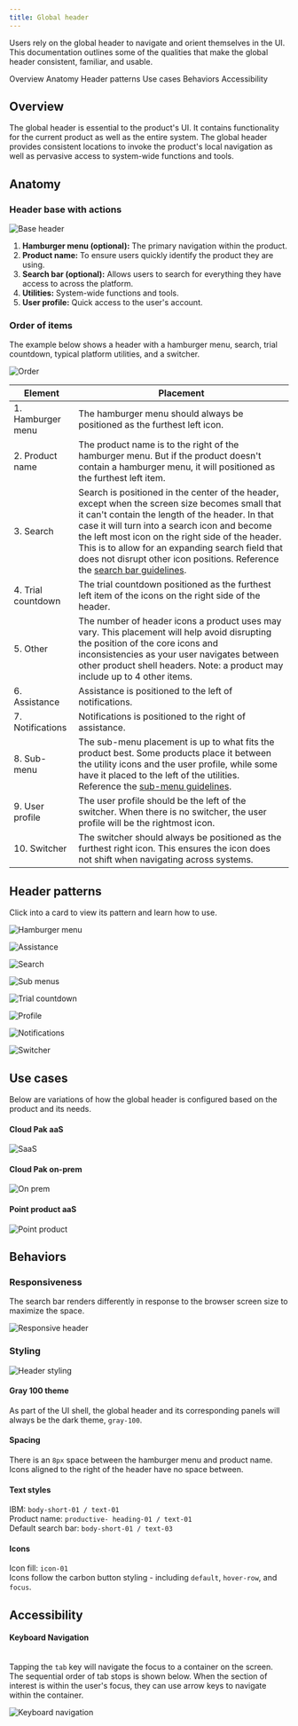 ```yaml
---
title: Global header
---
```


<PageDescription>

Users rely on the global header to navigate and orient themselves in the UI. This documentation outlines some of the qualities that make the global header consistent, familiar, and usable.

</PageDescription>

<AnchorLinks>
  <AnchorLink>Overview</AnchorLink>
  <AnchorLink>Anatomy</AnchorLink>
  <AnchorLink>Header patterns</AnchorLink>
  <AnchorLink>Use cases</AnchorLink>
  <AnchorLink>Behaviors</AnchorLink>
  <AnchorLink>Accessibility</AnchorLink>
</AnchorLinks>

## Overview

The global header is essential to the product's UI. It contains functionality for the current product as well as the entire system. The global header provides consistent locations to invoke the product's local navigation as well as pervasive access to system-wide functions and tools.

## Anatomy

### Header base with actions
![Base header](images/baseHeader.png)
1. **Hamburger menu (optional):** The primary navigation within the product. 
2. **Product name:** To ensure users quickly identify the product they are using.
3. **Search bar (optional):** Allows users to search for everything they have access to across the platform.
4. **Utilities:** System-wide functions and tools.
5. **User profile:** Quick access to the user's account.

### Order of items

The example below shows a header with a hamburger menu, search, trial countdown, typical platform utilities, and a switcher.

![Order](images/order.png)

| Element             | Placement      | 
| --------------------| -------------- | 
| 1. Hamburger menu	  | The hamburger menu should always be positioned as the furthest left icon. |
| 2. Product name     | The product name is to the right of the hamburger menu. But if the product doesn't contain a hamburger menu, it will positioned as the furthest left item. | 
| 3. Search           | Search is positioned in the center of the header, except when the screen size becomes small that it can't contain the length of the header. In that case it will turn into a search icon and become the left most icon on the right side of the header. This is to allow for an expanding search field that does not disrupt other icon positions. Reference the [search bar guidelines](https://pages.github.ibm.com/cdai-design/pal/cloud-paks/global-search/search-bar). | 
| 4. Trial countdown  | The trial countdown positioned as the furthest left item of the icons on the right side of the header. | 
| 5. Other            | The number of header icons a product uses may vary. This placement will help avoid disrupting the position of the core icons and inconsistencies as your user navigates between other product shell headers. Note: a product may include up to 4 other items. | 
| 6. Assistance       | Assistance is positioned to the left of notifications. | 
| 7. Notifications    | Notifications is positioned to the right of assistance. | 
| 8. Sub-menu         | The sub-menu placement is up to what fits the product best. Some products place it between the utility icons and the user profile, while some have it placed to the left of the utilities. Reference the [sub-menu guidelines](link).| 
| 9. User profile     | The user profile should be the left of the switcher. When there is no switcher, the user profile will be the rightmost icon.         | 
| 10. Switcher        | The switcher should always be positioned as the furthest right icon. This ensures the icon does not shift when navigating across systems.         | 

## Header patterns
Click into a card to view its pattern and learn how to use.

<Row className="image-card-group">

<Column colMd={3} colLg={3} noGutterSm>

<ImageCard 
sub-title="Hamburger menu"
sub-titleColor="light"
hoverColor="light"
href="https://pages.github.ibm.com/cdai-design/pal/cloud-paks/navigation/usage">

![Hamburger menu](images/mainMenu.png)

</ImageCard>

<ImageCard 
sub-title="Assistance"
sub-titleColor="light"
hoverColor="light"
href="https://github.ibm.com/PrivateCloud-analytics/ibm-assist-me/wiki">

![Assistance](images/assistMe.png)

</ImageCard>

</Column>

<Column colMd={3} colLg={3} noGutterSm>

<ImageCard
sub-title="Search"
sub-titleColor="light"
hoverColor="light"
href="https://pages.github.ibm.com/cdai-design/pal/cloud-paks/global-search/search-bar">

![Search](images/search.png)

</ImageCard>

<ImageCard
sub-title="Sub-menu"
sub-titleColor="light"
hoverColor="light"
disabled
href="https://www.carbondesignsystem.com/">

![Sub menus](images/subMenus.png)

</ImageCard>

</Column>

<Column colMd={3} colLg={3} noGutterSm>

<ImageCard
sub-title="Trial countdown"
sub-titleColor="light"
hoverColor="light"
href="https://pages.github.ibm.com/cdai-design/pal/cloud-paks/trial-countdown/usage">

![Trial countdown](images/trial.png)

</ImageCard>

<ImageCard
sub-title="Profile menu"
sub-titleColor="light"
hoverColor="light"
href="https://pages.github.ibm.com/cdai-design/pal/patterns/profile-header-menu/usage/">

![Profile](images/profile.png)

</ImageCard>

</Column>

<Column colMd={3} colLg={3} noGutterSm>

<ImageCard
sub-title="Notifications"
sub-titleColor="light"
hoverColor="light"
href="https://pages.github.ibm.com/cdai-design/pal/patterns/notifications/usage">

![Notifications](images/notifications.png)

</ImageCard>

<ImageCard
sub-title="Switcher"
sub-titleColor="light"
hoverColor="light"
href="https://pages.github.ibm.com/cdai-design/pal/cloud-paks/cross-pak-switcher/usage">

![Switcher](images/switcher.png)

</ImageCard>

</Column>

</Row>

## Use cases

Below are variations of how the global header is configured based on the product and its needs.

#### Cloud Pak aaS

![SaaS](images/saasAnatomy.png)

#### Cloud Pak on-prem 
![On prem](images/onPremAnatomy.png)

#### Point product aaS
![Point product](images/pointProductAnatomy.png)

## Behaviors

### Responsiveness
The search bar renders differently in response to the browser screen size to maximize the space. 

![Responsive header](images/responsiveHeader.png)

### Styling
![Header styling](images/headerStyling.png)

#### Gray 100 theme
As part of the UI shell, the global header and its corresponding panels will always be the dark theme, `gray-100`.

#### Spacing
There is an `8px` space between the hamburger menu and product name. <br />
Icons aligned to the right of the header have no space between.

#### Text styles
IBM: `body-short-01 / text-01` <br />
Product name: `productive- heading-01 / text-01` <br />
Default search bar: `body-short-01 / text-03` 

#### Icons
Icon fill: `icon-01` <br />
Icons follow the carbon button styling - including `default`, `hover-row`, and `focus`.


## Accessibility

#### Keyboard Navigation <br /> <br />
Tapping the `tab` key will navigate the focus to a container on the screen. The sequential order of tab stops is shown below. When the section of interest is within the user's focus, they can use arrow keys to navigate within the container.

![Keyboard navigation](images/headerKeyboardNav.png)
